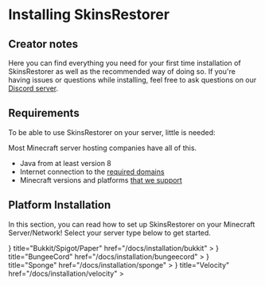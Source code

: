 
# Installing SkinsRestorer

## Creator notes

Here you can find everything you need for your first time installation of SkinsRestorer as well as the recommended way
of doing so.
If you're having issues or questions while installing, feel
free to ask questions on our [Discord server](https://skinsrestorer.net/discord).

## Requirements

To be able to use SkinsRestorer on your server, little is needed:

<Callout emoji="📔">
    Most Minecraft server hosting companies have all of this.
</Callout>

* Java from at least version 8
* Internet connection to the [required domains](/docs/troubleshooting/cannot-fetch-new-skins)
* Minecraft versions and platforms [that we support](https://github.com/SkinsRestorer/SkinsRestorerX/blob/HEAD/README.md#telescope-compatibility)

## Platform Installation

In this section, you can read how to set up SkinsRestorer on your Minecraft Server/Network!
Select your server type below to get started.

<Cards>
    <Card
        icon={
            <Image
                src="/platform/bukkit.png"
                alt="Bukkit/Spigot/Paper"
                width={24}
                height={24}/>
        }
        title="Bukkit/Spigot/Paper"
        href="/docs/installation/bukkit"
    >
    </Card>
    <Card
        icon={
            <Image
                src="/platform/bungeecord.png"
                alt="BungeeCord"
                width={24}
                height={24}/>
        }
        title="BungeeCord"
        href="/docs/installation/bungeecord"
    >
    </Card>
    <Card
        icon={
            <svg xmlns="http://www.w3.org/2000/svg" viewBox="0 0 200 200" fill="#F7CF0D">
                <path
                    d="M190 0H10C4.5 0 0 4.5 0 10v180c0 5.5 4.5 10 10 10h16.1c-1.7-45.7-.1-52.5 3.1-57 3.9-5.6 5.5-6.3 11.4-11 5-4 3.2-10.5-.4-15.2-2.2-2.9-5.3-6.3-7.7-9.6-1.5-2.2 2.2-15.1 3.6-19.8 1.4-4.7 3.8-20 24.8-24.1 7.9-1.6 29.6-2.7 44.5-1.8-.1-.6-.3-1.3-.4-2-.3-1.2-.5-2.5-.8-3.9-.3-1.3-.6-2.7-.9-4.1-.3-1.4-.7-2.8-1-4.3-.4-1.5-.7-2.9-1.2-4.4-.8-3-1.8-5.9-3-8.7-.6-1.4-1.2-2.7-1.9-3.9-.7-1.1-1.4-2.1-2-2.5-.1-.1-.2-.2-.3-.2h-.1.2s.1 0 0 0l-.3-.1h-.2l-.4-.1h-.5c-1.3-.1-2.7-.1-4.2 0-2.9.2-6 .8-9 1.5s-5.9 1.6-8.7 2.4c-1.2.4-2.3.8-3.4 1.1.1.9.2 1.7.2 2.6 0 13-10.5 23.5-23.5 23.5S20.6 47.9 20.6 34.9s10.5-23.5 23.5-23.5c8.7 0 16.3 4.7 20.4 11.8 1-.4 2.1-.8 3.2-1.2 2.8-1.1 5.9-2.2 9.1-3.2 3.3-1 6.7-2 10.5-2.5 1.9-.3 3.9-.4 6.1-.3h.8c.3 0 .6.1.8.1H95.7l.3.1h.1l.3.1s.2 0 .3.1l.4.1c.6.2.9.3 1.3.5s.7.3 1.1.5c.7.4 1.3.8 1.9 1.2 1.1.9 2 1.8 2.7 2.7.8.9 1.4 1.8 2 2.7 1.2 1.8 2.1 3.5 2.9 5.2 1.6 3.4 2.9 6.8 3.9 10l1.5 4.8c.5 1.6.8 3.1 1.2 4.6.2.7.4 1.5.5 2.2.2.7.3 1.4.5 2.1.3 1.4.6 2.8.9 4.1.4 2 .7 3.9 1 5.6 22.4 2.2 39.5 5.1 47.2 12.8 11.3 11 20 61 14.3 124.5h10c5.5 0 10-4.5 10-10V10c0-5.5-4.5-10-10-10z"/>
                <path
                    d="M91.4 140.8c-1.3 3.6-2.4 45.7 10 45.7s12.5-43.2 12.1-45.7c-.4-2.4-20.8-3.5-22.1 0zM75 100c-8.5-1.2-13.6 40.2-1.7 42.6 11.2 2.2 10.1-41.4 1.7-42.6zM130.8 100c-8.5-1.2-13.6 40.2-1.7 42.6 11.2 2.2 10.2-41.4 1.7-42.6z"/>
            </svg>
        }
        title="Sponge"
        href="/docs/installation/sponge"
    >
    </Card>
    <Card
        icon={
            <svg viewBox="0 0 34 34" fill="none" xmlns="http://www.w3.org/2000/svg">
                <g >
                    <path
                        fill="#1BBAE0"
                        d="m15.949 15.137-4.22-5.758a.925.925 0 0 0-.93-.36l-6.731 1.36a.927.927 0 0 0-.625.458L.116 16.852a.924.924 0 0 0 .063.994l4.23 5.775a.926.926 0 0 0 .93.36l6.711-1.355a.925.925 0 0 0 .624-.46l3.339-6.032a.926.926 0 0 0-.064-.997Zm-4.64 5.791a.746.746 0 0 1-1.044-.16l-2.42-3.297a1.248 1.248 0 0 0-1.248-.484l-4.103.83a.748.748 0 0 1-.3-1.466l4.449-.9a1.249 1.249 0 0 0 .844-.617l2.232-4.032a.748.748 0 0 1 1.37.154.747.747 0 0 1-.063.568L8.97 15.25a1.249 1.249 0 0 0 .085 1.34l2.42 3.295a.748.748 0 0 1-.164 1.043Z"></path>
                    <path
                        fill="#00A6CD"
                        d="M33.276 17.716H19.403a.767.767 0 0 1 0-1.534h8.29a.768.768 0 0 0 0-1.535h-5.479a.767.767 0 1 1 0-1.534h8.3a.768.768 0 0 0 0-1.535H13.34l2.608 3.56a.925.925 0 0 1 .064.994l-3.339 6.032a.919.919 0 0 1-.109.156H29.13a.767.767 0 1 0 0-1.534h-4.177a.768.768 0 1 1 0-1.535h8.323a.769.769 0 1 0 0-1.535ZM30.01 16.182a.767.767 0 1 0 0-1.534.767.767 0 0 0 0 1.534Z"></path>
                </g>
            </svg>
        }
        title="Velocity"
        href="/docs/installation/velocity"
    >
    </Card>
</Cards>
